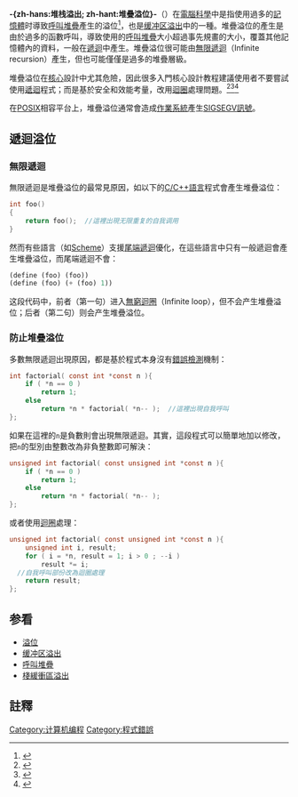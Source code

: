 {{noteTA
|G1=IT
|1=zh-hans:內核;zh-hant:核心;
}}
{{各地中文名
|cn = 堆栈溢出
|tw = 堆疊溢位
|hk = 堆疊溢位
}}
'''-{zh-hans:堆栈溢出; zh-hant:堆疊溢位}-'''（{{lang-en|stack overflow}}）在[[電腦科學|電腦科學]]中是指使用過多的[[隨機存取存儲器|記憶體]]时導致[[呼叫堆疊|呼叫堆疊]]產生的溢位<ref>{{Cite book|author=Chris Anley, John Heasman, Felix Lindner, Gerardo Richarte|title=The Shellcoder's Handbook: Discovering and Exploiting Security Holes|publisher=John Wiley & Sons|date=2011|ISBN=1118079124|language=en}}</ref>，也是[[缓冲区溢出|缓冲区溢出]]中的一種。堆疊溢位的產生是由於過多的函數呼叫，導致使用的[[呼叫堆疊|呼叫堆疊]]大小超過事先規畫的大小，覆蓋其他記憶體內的資料，一般在[[遞迴_(電腦科學)|遞迴]]中產生。堆疊溢位很可能由[[無限|無限]][[遞迴_(電腦科學)|遞迴]]（Infinite recursion）產生，但也可能僅僅是過多的堆疊層級。

堆疊溢位在[[內核|核心]]設計中尤其危險，因此很多入門核心設計教程建議使用者不要嘗試使用[[遞迴_(電腦科學)|遞迴]]程式；而是基於安全和效能考量，改用[[迴圈|迴圈]]處理問題。<ref name="apple1">{{cite web
 |publisher   = [[Apple_Inc|Apple Inc]].
 |title       = Kernel Programming Guide: Performance and Stability Tips
 |url         = http://developer.apple.com/DOCUMENTATION/Darwin/Conceptual/KernelProgramming/style/chapter_5_section_5.html
 |date        = 2006-11-07
 |language    = en
 |deadurl     = yes
 |archiveurl  = https://web.archive.org/web/20081207013401/http://developer.apple.com/DOCUMENTATION/Darwin/Conceptual/KernelProgramming/style/chapter_5_section_5.html
 |archivedate = 2008-12-07
}}</ref><ref name="xenotime">{{cite web
 |last        = Dunlap
 |first       = Randy
 |title       = Linux Kernel Development: Getting Started
 |url         = http://www.xenotime.net/linux/mentor/linux-mentoring.pdf
 |date        = 2005-05-19
 |language    = en
 |deadurl     = yes
 |archiveurl  = https://web.archive.org/web/20120227142532/http://www.xenotime.net/linux/mentor/linux-mentoring.pdf
 |archivedate = 2012-02-27
}}</ref><ref name="google1">{{cite web
  | first = James O.
  | last = Coplien
  | publisher = SIGS Publications Group
  | work = C++ Report Vol 10. No.7
  | title = To Iterate is Human, to Recurse, Divine
  | url = https://sites.google.com/a/gertrudandcope.com/info/Publications/Patterns/C--Report/SpaceIII
  | pages = 43-51
  | language = en
  | date = 1998年7月
  | access-date = 2011-12-20
  | archive-date = 2020-10-19
  | archive-url = https://web.archive.org/web/20201019035850/https://sites.google.com/a/gertrudandcope.com/info/Publications/Patterns/C--Report/SpaceIII
  | dead-url = no
  }}</ref>

在[[POSIX|POSIX]]相容平台上，堆疊溢位通常會造成[[作業系統|作業系統]]產生[[SIGSEGV|SIGSEGV]][[信号_(计算机科学)|訊號]]。

==遞迴溢位==
===無限遞迴===
無限遞迴是堆疊溢位的最常見原因，如以下的[[C/C++|C/C++語言]]程式會產生堆疊溢位：
<syntaxhighlight lang="C">
int foo()
{
    return foo();  //這裡出現无限重复的自我调用
}
</syntaxhighlight>

然而有些語言（如[[Scheme|Scheme]]）支援[[尾端遞迴|尾端遞迴]]優化，在這些語言中只有一般遞迴會產生堆疊溢位，而尾端遞迴不會：
<syntaxhighlight lang="Scheme">
(define (foo) (foo))
(define (foo) (+ (foo) 1))
</syntaxhighlight>

这段代码中，前者（第一句）进入[[無窮迴圈|無窮迴圈]]（Infinite loop），但不会产生堆疊溢位；后者（第二句）则会产生堆疊溢位。

===防止堆疊溢位===
多數無限遞迴出現原因，都是基於程式本身沒有[[異常處理|錯誤檢測]]機制：
<syntaxhighlight lang="C">
int factorial( const int *const n ){
    if ( *n == 0 )
        return 1;
    else
        return *n * factorial( *n-- );  //這裡出現自我呼叫
};
</syntaxhighlight>
如果在這裡的<code>n</code>是負數則會出現無限遞迴。其實，這段程式可以簡單地加以修改，把<code>n</code>的型別由整數改為非負整數即可解決：
<syntaxhighlight lang="C">
unsigned int factorial( const unsigned int *const n ){
    if ( *n == 0 )
        return 1;
    else
        return *n * factorial( *n-- );
};
</syntaxhighlight>
或者使用[[迴圈|迴圈]]處理：
<syntaxhighlight lang="C">
unsigned int factorial( const unsigned int *const n ){
    unsigned int i, result;
    for ( i = *n, result = 1; i > 0 ; --i )
        result *= i;
  //自我呼叫部份改為迴圈處理
    return result;
};
</syntaxhighlight>

==参看==
*[[溢位|溢位]]
*[[缓冲区溢出|缓冲区溢出]]
*[[呼叫堆疊|呼叫堆疊]]
*[[棧緩衝區溢出|棧緩衝區溢出]]

==註釋==
{{reflist}}

{{内存管理}}

[[Category:计算机编程|Category:计算机编程]]
[[Category:程式錯誤|Category:程式錯誤]]